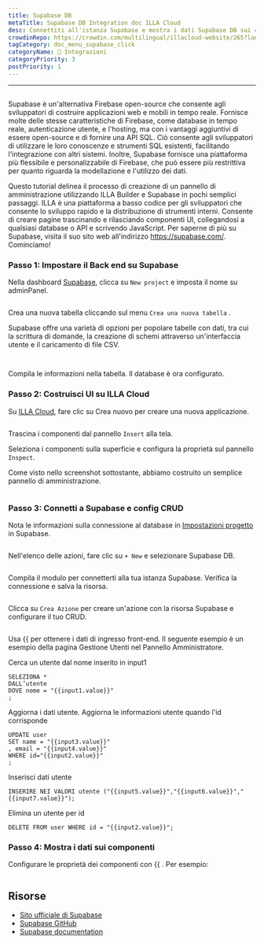 ```yaml
---
title: Supabase DB
metaTitle: Supabase DB Integration doc ILLA Cloud
desc: Connettiti all'istanza Supabase e mostra i dati Supabase DB sui componenti
crowdinRepo: https://crowdin.com/multilingual/illacloud-website/265?languages=it&filter=basic&value=0
tagCategory: doc_menu_supabase_click
categoryName: 🔨 Integrazioni
categoryPriority: 3
postPriority: 1
---
```


* * *

## <h2 hidden>Supabase DB</h2>

Supabase è un'alternativa Firebase open-source che consente agli sviluppatori di costruire applicazioni web e mobili in tempo reale. Fornisce molte delle stesse caratteristiche di Firebase, come database in tempo reale, autenticazione utente, e l'hosting, ma con i vantaggi aggiuntivi di essere open-source e di fornire una API SQL. Ciò consente agli sviluppatori di utilizzare le loro conoscenze e strumenti SQL esistenti, facilitando l'integrazione con altri sistemi. Inoltre, Supabase fornisce una piattaforma più flessibile e personalizzabile di Firebase, che può essere più restrittiva per quanto riguarda la modellazione e l'utilizzo dei dati.

Questo tutorial delinea il processo di creazione di un pannello di amministrazione utilizzando ILLA Builder e Supabase in pochi semplici passaggi. ILLA è una piattaforma a basso codice per gli sviluppatori che consente lo sviluppo rapido e la distribuzione di strumenti interni. Consente di creare pagine trascinando e rilasciando componenti UI, collegandosi a qualsiasi database o API e scrivendo JavaScript. Per saperne di più su Supabase, visita il suo sito web all'indirizzo <https://supabase.com/>. Cominciamo!

### Passo 1: Impostare il Back end su Supabase

Nella dashboard [Supabase](https://app.supabase.com/projects), clicca su `New project` e imposta il nome su adminPanel.

<img
  src='https://cdn.illacloud.com/official-website/img/docs/assemble/supabase1.png'
  alt=""
/>

Crea una nuova tabella cliccando sul menu `Crea una nuova tabella` .

Supabase offre una varietà di opzioni per popolare tabelle con dati, tra cui la scrittura di domande, la creazione di schemi attraverso un'interfaccia utente e il caricamento di file CSV.

<img
  src='https://cdn.illacloud.com/official-website/img/docs/assemble/supabase2.png'
  alt=""
/>

<img
  src='https://cdn.illacloud.com/official-website/img/docs/assemble/supabase3.png'
  alt=""
/>

Compila le informazioni nella tabella. Il database è ora configurato.

### Passo 2: Costruisci UI su ILLA Cloud

Su [ILLA Cloud](https://cloud.illacloud.com), fare clic su Crea nuovo per creare una nuova applicazione.

<img
  src='https://cdn.illacloud.com/official-website/img/docs/assemble/supabase4.png'
  alt=""
/>

Trascina i componenti dal pannello `Insert` alla tela.

Seleziona i componenti sulla superficie e configura la proprietà sul pannello `Inspect`.

Come visto nello screenshot sottostante, abbiamo costruito un semplice pannello di amministrazione.

<img
  src='https://cdn.illacloud.com/official-website/img/docs/assemble/supabase5.png'
  alt=""
/>

### Passo 3: Connetti a Supabase e config CRUD

Nota le informazioni sulla connessione al database in [Impostazioni progetto](https://app.supabase.com/project/hdcfnsxpwwgboqomdrhp/settings/database) in Supabase.

<img
  src='https://cdn.illacloud.com/official-website/img/docs/assemble/supabase6.png'
  alt=""
/>

Nell'elenco delle azioni, fare clic su `+ New` e selezionare Supabase DB.

<img
  src='https://cdn.illacloud.com/official-website/img/docs/assemble/supabase7.png'
  alt=""
/>

Compila il modulo per connetterti alla tua istanza Supabase. Verifica la connessione e salva la risorsa.

<img
  src='https://cdn.illacloud.com/official-website/img/docs/assemble/supabase8.png'
  alt=""
/>

Clicca su `Crea Azione` per creare un'azione con la risorsa Supabase e configurare il tuo CRUD.

<img
  src='https://cdn.illacloud.com/official-website/img/docs/assemble/supabase9.png'
  alt=""
/>

Usa {{ per ottenere i dati di ingresso front-end. Il seguente esempio è un esempio della pagina Gestione Utenti nel Pannello Amministratore.

Cerca un utente dal nome inserito in input1

```
SELEZIONA *
DALL’utente
DOVE nome = "{{input1.value}}"
;
```

Aggiorna i dati utente. Aggiorna le informazioni utente quando l'id corrisponde

```
UPDATE user
SET name = "{{input3.value}}"
, email = "{{input4.value}}"
WHERE id="{{input2.value}}"
;
```

Inserisci dati utente

```
INSERIRE NEI VALORI utente ("{{input5.value}}","{{input6.value}}","{{input7.value}}");
```

Elimina un utente per id

```
DELETE FROM user WHERE id = "{{input2.value}}";
```

### Passo 4: Mostra i dati sui componenti

Configurare le proprietà dei componenti con {{ . Per esempio:

<img
  src='https://cdn.illacloud.com/official-website/img/docs/assemble/supabase10.png'
  alt=""
/>

## Risorse

-   [Sito ufficiale di Supabase](https://supabase.com/)
-   [Supabase GitHub](https://github.com/supabase/supabase)
-   [Supabase documentation](https://supabase.com/docs)
